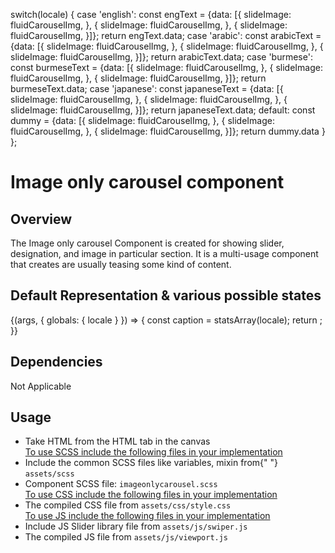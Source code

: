 
  switch(locale) {
    case 'english': const engText = {data: [{
      slideImage: fluidCarouselImg,
    },
    {
      slideImage: fluidCarouselImg,
    },
    {
      slideImage: fluidCarouselImg,
    }]}; return engText.data;
    case 'arabic': const arabicText = {data: [{
      slideImage: fluidCarouselImg,
    },
    {
      slideImage: fluidCarouselImg,
    },
    {
      slideImage: fluidCarouselImg,
    }]}; return arabicText.data;
    case 'burmese': const burmeseText = {data: [{
      slideImage: fluidCarouselImg,
    },
    {
      slideImage: fluidCarouselImg,
    },
    {
      slideImage: fluidCarouselImg,
    }]}; return burmeseText.data;
    case 'japanese': const japaneseText = {data: [{
      slideImage: fluidCarouselImg,
    },
    {
      slideImage: fluidCarouselImg,
    },
    {
      slideImage: fluidCarouselImg,
    }]}; return japaneseText.data;
    default:
    const dummy =  {data: [{
      slideImage: fluidCarouselImg,
    },
    {
      slideImage: fluidCarouselImg,
    },
    {
      slideImage: fluidCarouselImg,
    }]};
    return dummy.data
  }
};

<Meta title="Components/UI components/Carousel/Image carousel"/>

<style>{`
  .subheading {
    font-weight: 600;
    font-size: 20px;
    color: #333333;
    line-height: 24px;
    margin-bottom: 12px;
    margin-top: 12px;
  }
  .sbdocs .sbdocs-p,
  .sbdocs .sbdocs-li{
    font-size: 1rem;
  }
  .sbdocs .sbdocs-h2 {
    border-bottom: none;
  }
  div[id^="story--molecules-text-authors"] {
    padding: 20px;
    box-shadow: rgb(0 0 0 / 10%) 0px 1px 3px 0px;
    border: 1px solid rgba(0, 0, 0, 0.1);
    margin: 25px 0px 40px;
    border-radius: 4px;
  }
`}</style>

# Image only carousel component

## Overview

The Image only carousel Component is created for showing slider, designation, and image in particular section. It is a multi-usage component that creates are usually teasing some kind of content.

## Default Representation & various possible states

<Story name="Image carousel">
  {(args, { globals: { locale } }) => {
    const caption = statsArray(locale);
    return <ImageOnlyCarousel data={caption}></ImageOnlyCarousel>;
  }}
</Story>

## Dependencies

Not Applicable

## Usage

<ul>
  <li>Take HTML from the HTML tab in the canvas</li>
  <u>To use SCSS include the following files in your implementation</u>
  <li>
    Include the common SCSS files like variables, mixin from{" "}
    <code>assets/scss</code>
  </li>
  <li>
    Component SCSS file: <code>imageonlycarousel.scss</code>
  </li>
  <u>To use CSS include the following files in your implementation</u>
  <li>
    The compiled CSS file from <code>assets/css/style.css</code>
  </li>
  <u>To use JS include the following files in your implementation</u>
  <li>
    Include JS Slider library file  from <code>assets/js/swiper.js</code>
  </li>
  <li>
    The compiled JS file from <code>assets/js/viewport.js</code>
  </li>
</ul>
